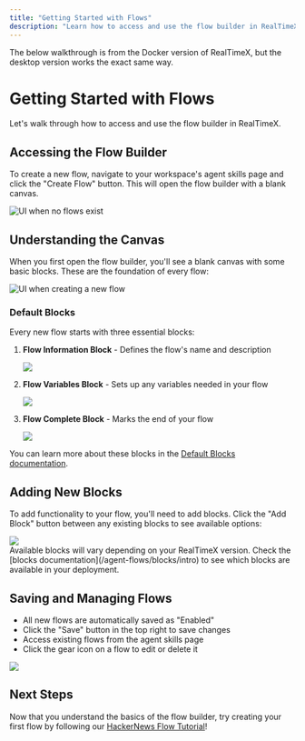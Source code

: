 ```yaml
---
title: "Getting Started with Flows"
description: "Learn how to access and use the flow builder in RealTimeX"
---
```



<Callout type="info" emoji="💡">
  The below walkthrough is from the Docker version of RealTimeX, but the
  desktop version works the exact same way.
</Callout>

# Getting Started with Flows

Let's walk through how to access and use the flow builder in RealTimeX.

## Accessing the Flow Builder

To create a new flow, navigate to your workspace's agent skills page and click the "Create Flow" button. This will open the flow builder with a blank canvas.

<Image
  src="/images/agent-flows/no-flows.png"
  height={1080}
  width={1920}
  quality={100}
  alt="UI when no flows exist"
/>

## Understanding the Canvas

When you first open the flow builder, you'll see a blank canvas with some basic blocks. These are the foundation of every flow:

<Image
  src="/images/agent-flows/new-flow.png"
  height={1080}
  width={1920}
  quality={100}
  alt="UI when creating a new flow"
/>

### Default Blocks

Every new flow starts with three essential blocks:

1. **Flow Information Block** - Defines the flow's name and description

   <div style={{ display: "flex", justifyContent: "center" }}>
     <Image
       src="/images/agent-flows/flow-info.png"
       height={200}
       width={500}
       quality={100}
     />
   </div>

2. **Flow Variables Block** - Sets up any variables needed in your flow

   <div style={{ display: "flex", justifyContent: "center" }}>
     <Image
       src="/images/agent-flows/flow-vars.png"
       height={200}
       width={500}
       quality={100}
     />
   </div>

3. **Flow Complete Block** - Marks the end of your flow
   <div style={{ display: "flex", justifyContent: "center" }}>
     <Image
       src="/images/agent-flows/flow-complete.png"
       height={200}
       width={500}
       quality={100}
     />
   </div>

You can learn more about these blocks in the [Default Blocks documentation](/agent-flows/blocks/default-blocks).

## Adding New Blocks

To add functionality to your flow, you'll need to add blocks. Click the "Add Block" button between any existing blocks to see available options:

<div style={{ display: "flex", justifyContent: "center" }}>
  <Image
    src="/images/agent-flows/add-block.png"
    height={200}
    width={500}
    quality={100}
  />
</div>

<Callout type="info" emoji="💡">
  Available blocks will vary depending on your RealTimeX version. Check the
  [blocks documentation](/agent-flows/blocks/intro) to see which blocks are
  available in your deployment.
</Callout>

## Saving and Managing Flows

- All new flows are automatically saved as "Enabled"
- Click the "Save" button in the top right to save changes
- Access existing flows from the agent skills page
- Click the gear icon on a flow to edit or delete it

<Image
  src="/images/agent-flows/has-flows.png"
  height={1080}
  width={1920}
  quality={100}
/>

## Next Steps

Now that you understand the basics of the flow builder, try creating your first flow by following our [HackerNews Flow Tutorial](/agent-flows/tutorial-hackernews)!
